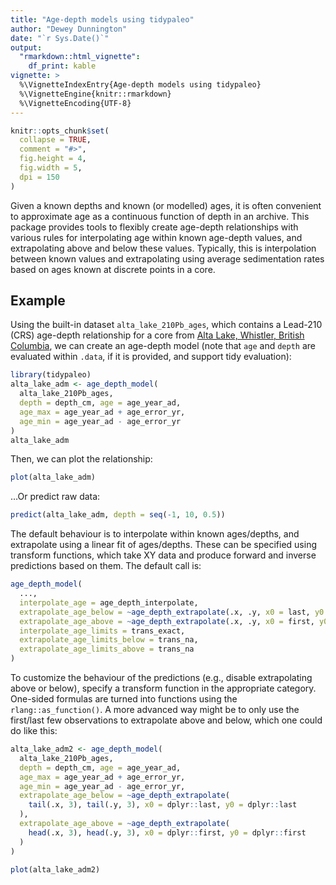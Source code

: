 ```yaml
---
title: "Age-depth models using tidypaleo"
author: "Dewey Dunnington"
date: "`r Sys.Date()`"
output: 
  "rmarkdown::html_vignette":
    df_print: kable
vignette: >
  %\VignetteIndexEntry{Age-depth models using tidypaleo}
  %\VignetteEngine{knitr::rmarkdown}
  %\VignetteEncoding{UTF-8}
---
```


```r
knitr::opts_chunk$set(
  collapse = TRUE,
  comment = "#>",
  fig.height = 4,
  fig.width = 5,
  dpi = 150
)
```


Given a known depths and known (or modelled) ages, it is often convenient to approximate age as a continuous function of depth in an archive. This package provides tools to flexibly create age-depth relationships with various rules for interpolating age within known age-depth values, and extrapolating above and below these values. Typically, this is interpolation between known values and extrapolating using average sedimentation rates based on ages known at discrete points in a core.

## Example

Using the built-in dataset `alta_lake_210Pb_ages`, which contains a Lead-210 (CRS) age-depth relationship for a core from [Alta Lake, Whistler, British Columbia](https://en.wikipedia.org/wiki/Alta_Lake_(British_Columbia)), we can create an age-depth model (note that `age` and `depth` are evaluated within `.data`, if it is provided, and support tidy evaluation):

```r
library(tidypaleo)
alta_lake_adm <- age_depth_model(
  alta_lake_210Pb_ages,
  depth = depth_cm, age = age_year_ad,
  age_max = age_year_ad + age_error_yr, 
  age_min = age_year_ad - age_error_yr
)
alta_lake_adm
```

Then, we can plot the relationship:

```r
plot(alta_lake_adm)
```

...Or predict raw data:

```r
predict(alta_lake_adm, depth = seq(-1, 10, 0.5))
```

The default behaviour is to interpolate within known ages/depths, and extrapolate using a linear fit of ages/depths. These can be specified using transform functions, which take XY data and produce forward and inverse predictions based on them. The default call is:

```r
age_depth_model(
  ...,
  interpolate_age = age_depth_interpolate,
  extrapolate_age_below = ~age_depth_extrapolate(.x, .y, x0 = last, y0 = last),
  extrapolate_age_above = ~age_depth_extrapolate(.x, .y, x0 = first, y0 = first),
  interpolate_age_limits = trans_exact,
  extrapolate_age_limits_below = trans_na,
  extrapolate_age_limits_above = trans_na
)
```

To customize the behaviour of the predictions (e.g., disable extrapolating above or below), specify a transform function in the appropriate category. One-sided formulas are turned into functions using the `rlang::as_function()`. A more advanced way might be to only use the first/last few observations to extrapolate above and below, which one could do like this:

```r
alta_lake_adm2 <- age_depth_model(
  alta_lake_210Pb_ages,
  depth = depth_cm, age = age_year_ad,
  age_max = age_year_ad + age_error_yr, 
  age_min = age_year_ad - age_error_yr,
  extrapolate_age_below = ~age_depth_extrapolate(
    tail(.x, 3), tail(.y, 3), x0 = dplyr::last, y0 = dplyr::last
  ),
  extrapolate_age_above = ~age_depth_extrapolate(
    head(.x, 3), head(.y, 3), x0 = dplyr::first, y0 = dplyr::first
  )
)

plot(alta_lake_adm2)
```

